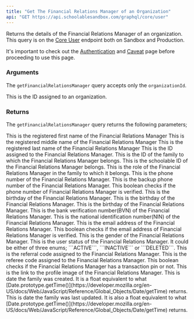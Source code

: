 ```yaml
---
title: "Get The Financial Relations Manager of an Organization"
api: "GET https://api.schoolablesandbox.com/graphql/core/user"
---
```

Returns the details of the Financial Relations Manager of an organization. This query is on the [Core User](https://api.schoolablesandbox.com/graphql/core/user) endpoint both on Sandbox and Production.

<Tip>It's important to check out the [Authentication](api-reference/authentication) and [Caveat](api-reference/authentication) page before proceeding to use this page.  </Tip>

### Arguments

The ```getFinancialRelationsManager``` query accepts only the ```organizationId```.

<ParamField query="organizationId" type="ID" required>
  This is the ID assigned to an organization.
</ParamField>

### Returns

The ```getFinancialRelationsManager``` query returns the following parameters;

<ParamField body="firstName" type="string" required>
    This is the registered first name of the Financial Relations Manager
</ParamField>
<ParamField body="middleName" type="string">
    This is the registered middle name of the Financial Relations Manager 
</ParamField>
<ParamField body="lastName" type="string">
    This is the registered last name of the Financial Relations Manager 
</ParamField>
<ParamField body="id" type="ID" required>
    This is the ID assigned to the Financial Relations Manager.
</ParamField>
<ParamField body="familyId" type="ID">
    This is the ID of the family to which the Financial Relations Manager belongs.
</ParamField>
<ParamField body="schoolableId" type="ID">
    This is the schoolable ID of the Financial Relations Manager belongs.
</ParamField>
<ParamField body="familyRole" type="string">
    This is the role of the Financial Relations Manager in the family to which it belongs.
</ParamField>
<ParamField body="phoneNumber" type="string">
    This is the phone number of the Financial Relations Manager.
</ParamField>
<ParamField body="alternatePhoneNumber" type="string">
    This is the backup phone number of the Financial Relations Manager.
</ParamField>
<ParamField body="phoneNumberVerified" type="boolean" required>
    This boolean checks if the phone number of Financial Relations Manager is verified.
</ParamField>
<ParamField body="birthDay" type="number" required>
    This is the birthday of the Financial Relations Manager.
</ParamField>
<ParamField body="birthMonth" type="number" required>
    This is the birthday of the Financial Relations Manager.
</ParamField>
<ParamField body="birthYear" type="number" required>
    This is the birthday of the Financial Relations Manager.
</ParamField>
<ParamField body="bvn" type="string">
    This is the bank verification number(BVN) of the Financial Relations Manager.
</ParamField>
<ParamField body="nin" type="string">
    This is the national identification number(NIN) of the Financial Relations Manager.
</ParamField>
<ParamField body="emailAddress" type="string">
    This is the email address of the Financial Relations Manager.
</ParamField>
<ParamField body="emailVerified" type="boolean" required>
    This boolean checks if the email address of Financial Relations Manager is verified.
</ParamField>
<ParamField body="gender" type="UserGender!" required>
    This is the gender of the Financial Relations Manager.
</ParamField>
<ParamField body="status" type="UserStatus!" required>
    This is the user status of the Financial Relations Manager. It could be either of three enums; ```ACTIVE```, ```INACTIVE``` or ```DELETED```.
</ParamField>
<ParamField body="referralCode" type="string">
    This is the referral code assigned to the Financial Relations Manager.
</ParamField>
<ParamField body="refereeCode" type="string">
    This is the referee code assigned to the Financial Relations Manager.
</ParamField>
<ParamField body="isTransactionPinSet" type="boolean" required>
    This boolean checks if the Financial Relations Manager has a transaction pin or not.
</ParamField>
<ParamField body="profileImageUrl" type="string">
    This is the link to the profile image of the Financial Relations Manager.
</ParamField>
<ParamField body="createdAt" type="float" required>
    This is date the family was created. It is a float equivalent to what [Date.prototype.getTime()](https://developer.mozilla.org/en-US/docs/Web/JavaScript/Reference/Global_Objects/Date/getTime) returns.
</ParamField>
<ParamField body="updatedAt" type="float">
    This is date the family was last updated. It is also a float equivalent to what [Date.prototype.getTime()](https://developer.mozilla.org/en-US/docs/Web/JavaScript/Reference/Global_Objects/Date/getTime) returns.
</ParamField>

